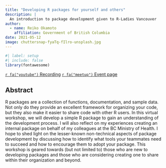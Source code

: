 ```yaml
---
title: "Developing R packages for yourself and others"
description: |
  An introduction to package development given to R-Ladies Vancouver
author:
  - name: Reiko Okamoto
    affiliation: Government of British Columbia
date: 2021-05-12
image: chuttersnap-fyaTq-fIlro-unsplash.jpg
---
```


```r
#| label: setup
#| include: false
library(fontawesome)
```

<div class="container">
  <a class="btn btn-outline-primary" href="https://youtu.be/5lCIlV_7qR4">`r fa("youtube")` Recording</a>
  <a class="btn btn-outline-primary" href="https://www.meetup.com/rladies-vancouver/events/277941047/">`r fa("meetup")` Event page</a>
</div>

## Abstract

R packages are a collection of functions, documentation, and sample data. Not only do they provide an excellent framework for organizing your code, but they also make it easier to share code with other R users. In this virtual workshop, we will develop a simple R package to gain an understanding of the development process. I will also reflect on my experiences creating an internal package on behalf of my colleagues at the BC Ministry of Health. I hope to shed light on the lesser-known non-technical aspects of package development by discussing how to identify what tools your teammates need to succeed and how to encourage them to adopt your package. This workshop is geared towards (but not limited to) those who are new to developing packages and those who are considering creating one to share within their organization and beyond.
